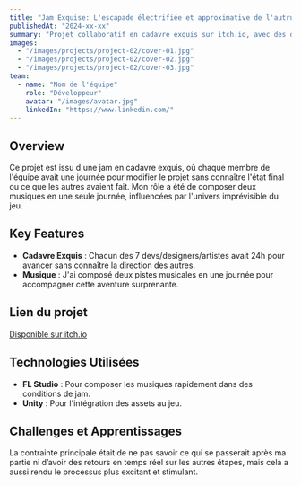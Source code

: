 ```yaml
---
title: "Jam Exquise: L'escapade électrifiée et approximative de l'autruche spatiale"
publishedAt: "2024-xx-xx"
summary: "Projet collaboratif en cadavre exquis sur itch.io, avec des développeurs et artistes travaillant en relais pour créer une expérience unique en 7 jours."
images:
  - "/images/projects/project-02/cover-01.jpg"
  - "/images/projects/project-02/cover-02.jpg"
  - "/images/projects/project-02/cover-03.jpg"
team:
  - name: "Nom de l'équipe"
    role: "Développeur"
    avatar: "/images/avatar.jpg"
    linkedIn: "https://www.linkedin.com/"
---
```


## Overview

Ce projet est issu d'une jam en cadavre exquis, où chaque membre de l'équipe avait une journée pour modifier le projet sans connaître l'état final ou ce que les autres avaient fait. Mon rôle a été de composer deux musiques en une seule journée, influencées par l'univers imprévisible du jeu.

## Key Features

- **Cadavre Exquis** : Chacun des 7 devs/designers/artistes avait 24h pour avancer sans connaître la direction des autres.
- **Musique** : J'ai composé deux pistes musicales en une journée pour accompagner cette aventure surprenante.
  
## Lien du projet

[Disponible sur itch.io](https://7fault.itch.io/lescapade-lectrifie-et-approximative-tire-et-englouti-lautruche-spatiale-dans-le)

## Technologies Utilisées

- **FL Studio** : Pour composer les musiques rapidement dans des conditions de jam.
- **Unity** : Pour l'intégration des assets au jeu.

## Challenges et Apprentissages

La contrainte principale était de ne pas savoir ce qui se passerait après ma partie ni d’avoir des retours en temps réel sur les autres étapes, mais cela a aussi rendu le processus plus excitant et stimulant.
